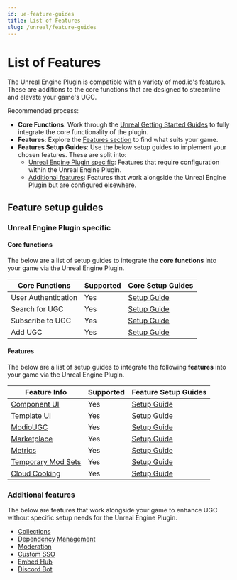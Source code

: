 ```yaml
---
id: ue-feature-guides
title: List of Features
slug: /unreal/feature-guides
---
```


# List of Features

The Unreal Engine Plugin is compatible with a variety of mod.io's features. These are additions to the core functions that are designed to streamline and elevate your game's UGC. 

Recommended process:

* **Core Functions**: Work through the [Unreal Getting Started Guides](/unreal/#unreal-engine-core-plugin-guides) to fully integrate the core functionality of the plugin.
* **Features**: Explore the [Features section](https://docs.mod.io/features) to find what suits your game. 
* **Features Setup Guides**: Use the below setup guides to implement your chosen features. These are split into: 
    * [Unreal Engine Plugin specific](/unreal/feature-guides#unreal-engine-plugin-specific): Features that require configuration within the Unreal Engine Plugin. 
    * [Additional features](/unreal/feature-guides#additional-features): Features that work alongside the Unreal Engine Plugin but are configured elsewhere.

## Feature setup guides

### Unreal Engine Plugin specific

#### Core functions

The below are a list of setup guides to integrate the **core functions** into your game via the Unreal Engine Plugin.

| **Core Functions**    | **Supported** | **Core Setup Guides** |
| -------- | ------- | ------- |
| User Authentication   | Yes    | [Setup Guide](/unreal/user-authentication)   |
| Search for UGC   | Yes    | [Setup Guide](/unreal/searching-ugc)   |
| Subscribe to UGC   | Yes    | [Setup Guide](/unreal/subscribing)   |
| Add UGC   | Yes    | [Setup Guide](/unreal/adding-ugc)   |

#### Features

The below are a list of setup guides to integrate the following **features** into your game via the Unreal Engine Plugin.

| **Feature Info**    | **Supported** | **Feature Setup Guides** |
| -------- | ------- | ------- |
| [Component UI](https://docs.mod.io/in-game-ui/component/)  | Yes    | [Setup Guide](https://docs.mod.io/unreal/component-ui/principles/)    |
| [Template UI](https://docs.mod.io/in-game-ui/template/) | Yes     | [Setup Guide](https://docs.mod.io/unreal/template-ui)   |
| [ModioUGC](https://docs.mod.io/unreal/modio-ugc/overview/)   | Yes    | [Setup Guide](https://docs.mod.io/unreal/modio-ugc/getting-started/)   |
| [Marketplace](https://docs.mod.io/monetization/marketplace/)   | Yes    | [Setup Guide](/unreal/marketplace)   |
| [Metrics](https://docs.mod.io/metrics/)   | Yes    | [Setup Guide](/unreal/metrics)   |
| [Temporary Mod Sets](https://docs.mod.io/multiplayer/temporary-mods)   | Yes    | [Setup Guide](/unreal/temporary-mods)   |
| [Cloud Cooking](https://docs.mod.io/cloud-cooking/overview/)   | Yes    | [Setup Guide](/unreal/cloud-cooking)   |

### Additional features

The below are features that work alongside your game to enhance UGC without specific setup needs for the Unreal Engine Plugin.

* [Collections](https://docs.mod.io/collections/overview/)
* [Dependency Management](https://docs.mod.io/dependency-management/)
* [Moderation](https://docs.mod.io/moderation/)
* [Custom SSO](https://docs.mod.io/authentication/openid/)
* [Embed Hub](https://docs.mod.io/embed-hub/overview/)
* [Discord Bot](https://docs.mod.io/discord/)